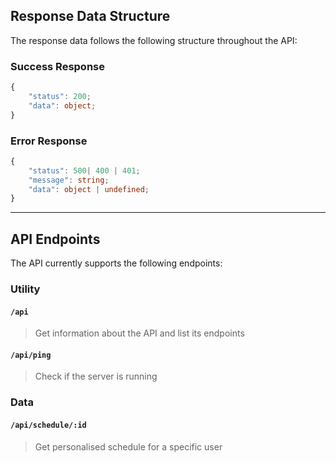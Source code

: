 
## Response Data Structure

The response data follows the following structure throughout the API:

### Success Response

```typescript
{
    "status": 200;
    "data": object;
}
```

### Error Response

```typescript
{
    "status": 500| 400 | 401;
    "message": string;
    "data": object | undefined;
}
```

---

## API Endpoints

The API currently supports the following endpoints:

### Utility

#### <Badge href="/api-documentation/endpoints/api">`/api`</Badge>

> Get information about the API and list its endpoints

#### <Badge href="/api-documentation/endpoints/ping">`/api/ping`</Badge>

> Check if the server is running

### Data

#### <Badge href="/api-documentation/endpoints/api">`/api/schedule/:id`</Badge>

> Get personalised schedule for a specific user

